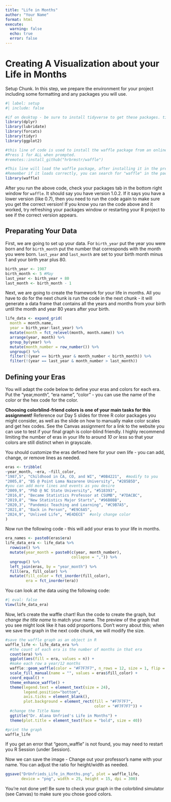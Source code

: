 ```yaml
---
title: "Life in Months"
author: "Your Name"
format: html
execute: 
  warning: false
  echo: true
  error: false
---
```


# Creating A Visualization about your Life in Months

Setup Chunk. In this step, we prepare the environment for your project including some formatting and any packages you will use.
```r
#| label: setup
#| include: false

#if on desktop - be sure to install tidyverse to get these packages. tidyverse is already installed on the server.
library(dplyr) 
library(lubridate)
library(forcats)
library(tidyr)
library(ggplot2)

#this line of code is used to install the waffle package from an online code repository, because this package is not currently on CRAN. THIS IS ALREADY DONE ON THE Cal-ICOR SERVER. However if you are using the desktop version of R, you need to uncomment this line of code, install the package, and then comment it out again
#Press 1 for ALL when prompted. 
#remotes::install_github("hrbrmstr/waffle")

#This line will load the waffle package, after installing it in the previous line of code
#Remember if it loads correctly, you can search for "waffle" in the packages tab of RStudio and you should see a check mark next to the package name
library(waffle) 

```


After you run the above code, check your packages tab in the bottom right window for `waffle`. It should say you have version 1.0.2. If it says you have a lower version (like 0.7), then you need to run the code again to make sure you get the correct version! If you know you ran the code above and it worked, try refreshing your packages window or restarting your R project to see if the correct version appears. 


## Preparating Your Data
First, we are going to set up your data.  For `birth_year` put the year you were born and for `birth_month` put the number that corresponds with the month you were born.  `last_year` and `last_month` are set to your birth month minus 1 and your birth year plus 80.

```r
birth_year <- 1987
birth_month <- 5 #May
last_year <- birth_year + 80
last_month <- birth_month - 1
```

Next, we are going to create the framework for your life in months.  All you have to do for the next chunk is run the code in the next chunk - it will generate a data frame that contains all the years and months from your birth until the month and year 80 years after your birth.  
```r
life_data <- expand_grid(
  month = month.name,
  year = birth_year:last_year) %>%
  mutate(month = fct_relevel(month, month.name)) %>%
  arrange(year, month) %>%
  group_by(year) %>%
  mutate(month_number = row_number()) %>%
  ungroup() %>%
  filter(!(year == birth_year & month_number < birth_month)) %>% 
  filter(!(year == last_year & month_number > last_month))
```


## Defining your Eras

You will adapt the code below to define your eras and colors for each era.  Put the "year,month", "era name", "color" - you can use the name of the color or the hex code for the color.

**Choosing colorblind-friend colors is one of your main tasks for this assignment!** Reference our Day 5 slides for three R color packages you might consider, as well as the slide on how to manually make color scales and get hex codes. See the Canvas assignment for a link to the website you can use to test if your final graph is color-blind friendly. I highly recommend limiting the number of eras in your life to around *10 or less* so that your colors are still distinct when in grayscale.

You should customize the eras defined here for your own life - you can add, change, or remove lines as needed.

```r
eras <- tribble(
~year_month, ~era, ~fill_color,
"1987,5", "Childhood in CA, CO, and WI", "#0B4221",  #modify to you
"2005,8", "BS @ Point Loma Nazarene University", "#285B5D",
#you can add more lines and events as you desire
"2009,9", "PhD @ NC State University", "#518393",
"2016,8", "Became Statistics Professor at CSUMB", "#7DACBC",
"2019,8", "New Statistics Major Starts", "#96B0BB",
"2020,3", "Pandemic Teaching and Learning", "#C9B7A5",
"2021,8", "Back in Person", "#E9C6A5",
"2024,9", "Unlived Life", "#E4DECE"  #only change color
)
```

Now run the following code - this will add your eras to your life in months.
```r
era_names <- paste0(eras$era)
life_data_era <- life_data %>%
  rowwise() %>%
  mutate(year_month = paste0(c(year, month_number), 
                             collapse = ",")) %>%
  ungroup() %>%
  left_join(eras, by = "year_month") %>%
  fill(era, fill_color) %>%
  mutate(fill_color = fct_inorder(fill_color),
         era = fct_inorder(era)) 
```

You can look at the data using the following code:
```r
#| eval: false
View(life_data_era)
```


Now, let's create the waffle chart! Run the code to create the graph, but *change the title name* to match your name. The preview of the graph that you see might look like it has odd proportions. Don't worry about this; when we save the graph in the next code chunk, we will modify the size.
```r
#save the waffle graph as an object in R
waffle_life <- life_data_era %>%
  #the count of each era is the number of months in that era
  count(era) %>% 
  ggplot(aes(fill = era, values = n)) +
  #make each row a year/12 months
  waffle::geom_waffle(color = "#F7F7F7", n_rows = 12, size = 1, flip = FALSE, na.rm=FALSE) + 
  scale_fill_manual(name = "", values = eras$fill_color) +
  coord_equal() +
  theme_enhance_waffle() +
  theme(legend.text = element_text(size = 24),
        legend.position="bottom",
        axis.ticks = element_blank(),
        plot.background = element_rect(fill = "#F7F7F7", 
                                       color = "#F7F7F7")) +
  #change the Title Name
  ggtitle("Dr. Alana Unfried's Life in Months") + 
  theme(plot.title = element_text(face = "bold", size = 40))

#print the graph
waffle_life
```
If you get an error that "geom_waffle" is not found, you may need to restart you R Session (under Session).


Now we can save the image - Change out your professor's name with your name. You can adjust the ratio for height/width as needed.
```r
ggsave("DrUnfrieds_Life_in_Months.png", plot = waffle_life, 
       device = "png", width = 25, height = 15, dpi = 300)
```


You're not done yet! Be sure to check your graph in the colorblind simulator (see Canvas) to make sure you chose good colors. 
